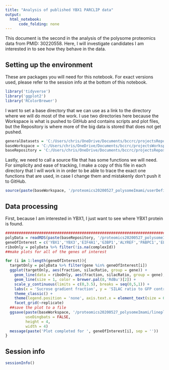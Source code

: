 ```yaml
---
title: "Analysis of published YBX1 PARCLIP data"
output:
  html_notebook:
      code_folding: none
---
```


This document is the second in the analysis of the polysome proteomics data from PMID: 30220558. Here, I will investigate candidates I am interested in to see how they behave in the data.

## Setting up the environment

These are packages you will need for this notebook. For exact versions used, please refer to the session info at the bottom of this notebook.

```r
library('tidyverse')
library('ggplot2')
library('RColorBrewer')
```

I want to set a base directory that we can use as a link to the directory where we will do most of the work. I use two directories here because the Workspace is what is pushed to GitHub and contains scripts and plot files, but the Repository is where more of the big data is stored that does not get pushed.

```r
generalDatasets = 'C:/Users/chris/OneDrive/Documents/bccrc/projectsRepository/generalDatasets'
baseWorkspace = 'C:/Users/chris/OneDrive/Documents/bccrc/projectsWorkspace/sorensenLab/relatedToYbx1'
baseRepository = 'C:/Users/chris/OneDrive/Documents/bccrc/projectsRepository/sorensenLab/relatedToYbx1'
```

Lastly, we need to call a source file that has some functions we will need. For simplicity and ease of tracking, I make a copy of this file in each directory that I will work in in order to be able to trace the exact one functions that are used, in case I change them and mistakenly don't push it to GitHub.

```r
source(paste(baseWorkspace, '/proteomics20200527_polysomeImami/userDefinedFunctions.R', sep = ''))
```

## Data processing

First, because I am interested in YBX1, I just want to see where YBX1 protein is found.

```r
##########################################################################################
polyData = readRDS(paste(baseRepository, '/proteomics20200527_polysomeImami/dataset_silacRatiosPolysomeParsed.rds', sep = ''))
geneOfInterest = c('YBX1','YBX3','EIF4A1','G3BP1','ALYREF','PABPC1','ELAVL1','GLO1','PABPC4','STAU1','IGF2BP1','RPS24','SPP1')
riboOnly = polyData %>% filter(!is.na(complexId))
##make plots for all of the genes of interest

for (i in 1:length(geneOfInterest)){
  targetOnly = polyData %>% filter(gene %in% geneOfInterest[i])
  ggplot(targetOnly, aes(fraction, silacRatio, group = gene)) +
    geom_line(data = riboOnly, aes(fraction, silacRatio, group = gene), color = brewer.pal(8,'Greys')[3], size = 0.5) +
    geom_line(size = 1, color = brewer.pal(8,'RdBu')[2]) + 
    scale_y_continuous(limits = c(0,3.5), breaks = seq(0,5,1)) +
    labs(x = 'Sucrose gradient fraction', y = 'SILAC ratio to GFP control', title = paste(geneOfInterest[i], ' protein abundance', sep = '')) +
    theme_classic() +
    theme(legend.position = 'none', axis.text.x = element_text(size = 6)) +
    facet_grid(~replicate)
  ##save the plot to a file
  ggsave(paste(baseWorkspace, '/proteomics20200527_polysomeImami/lineplot_', geneOfInterest[i], 'AbundanceReplicates.pdf', sep = ''),
         useDingbats = FALSE,
         height = 4,
         width = 4)
  message(paste('Plot completed for ', geneOfInterest[i], sep = ''))
}
```

## Session info

```r
sessionInfo()
```
